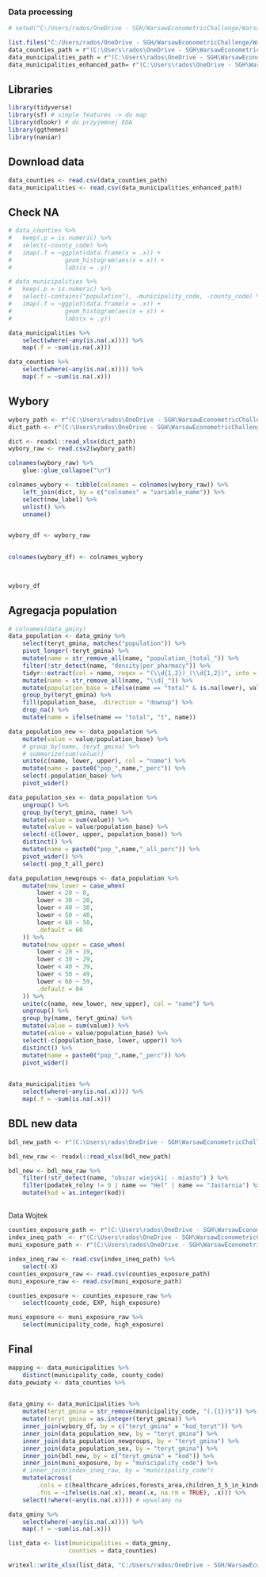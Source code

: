 ### Data processing

```r
# setwd("C:/Users/rados/OneDrive - SGH/WarsawEconometricChallenge/WarsawEconometricChallenge")

list.files("C:/Users/rados/OneDrive - SGH/WarsawEconometricChallenge/WarsawEconometricChallenge/_data")
data_counties_path = r"(C:\Users\rados\OneDrive - SGH\WarsawEconometricChallenge\WarsawEconometricChallenge\_data\data_counties.csv)"
data_municipalities_path = r"(C:\Users\rados\OneDrive - SGH\WarsawEconometricChallenge\WarsawEconometricChallenge\_data\data_municipalities.csv)"
data_municipalities_enhanced_path= r"(C:\Users\rados\OneDrive - SGH\WarsawEconometricChallenge\WarsawEconometricChallenge\1_raw_data\municipalities_enhanced_2.csv)"
```

## Libraries

```r
library(tidyverse)
library(sf) # simple features -> do map
library(dlookr) # do przyjemnej EDA
library(ggthemes)
library(naniar)

```

## Download data

```r

data_counties <- read.csv(data_counties_path)
data_municipalities <- read.csv(data_municipalities_enhanced_path)

```

## Check NA

```r

# data_counties %>% 
# 	keep(.p = is.numeric) %>% 
# 	select(-county_code) %>% 
# 	imap(.f = ~ggplot(data.frame(x = .x)) +
# 			 	geom_histogram(aes(x = x)) +
# 			 	labs(x = .y))


```

```r


# data_municipalities %>%
# 	keep(.p = is.numeric) %>%
# 	select(-contains("population"), -municipality_code, -county_code) %>%
# 	imap(.f = ~ggplot(data.frame(x = .x)) +
# 			 	geom_histogram(aes(x = x)) +
# 			 	labs(x = .y))
```

```r
data_municipalities %>% 
	select(where(~any(is.na(.x)))) %>% 
	map(.f = ~sum(is.na(.x)))

```

```r
data_counties %>% 
	select(where(~any(is.na(.x)))) %>% 
	map(.f = ~sum(is.na(.x)))
```

## Wybory

```r
wybory_path <- r"(C:\Users\rados\OneDrive - SGH\WarsawEconometricChallenge\WarsawEconometricChallenge\1_raw_data\wyniki_gl_na_listy_po_gminach_proc_sejm.csv)"
dict_path <- r"(C:\Users\rados\OneDrive - SGH\WarsawEconometricChallenge\WarsawEconometricChallenge\dict_master.xlsx)"

dict <- readxl::read_xlsx(dict_path)
wybory_raw <- read.csv2(wybory_path)

colnames(wybory_raw) %>% 
	glue::glue_collapse("\n")
```

```r

colnames_wybory <- tibble(colnames = colnames(wybory_raw)) %>% 
	left_join(dict, by = c("colnames" = "variable_name")) %>% 
	select(new_label) %>% 
	unlist() %>% 
	unname()


wybory_df <- wybory_raw 

	
colnames(wybory_df) <- colnames_wybory


	
wybory_df
```

## Agregacja population

```r

# colnames(data_gminy)
data_population <- data_gminy %>% 
	select(teryt_gmina, matches("population")) %>% 
	pivot_longer(-teryt_gmina) %>% 
	mutate(name = str_remove_all(name, "population_|total_")) %>% 
	filter(!str_detect(name, "density|per_pharmacy")) %>% 
	tidyr::extract(col = name, regex = "(\\d{1,2})_(\\d{1,2})", into = c("lower","upper"), remove = FALSE) %>% 
	mutate(name = str_remove_all(name, "\\d|_")) %>% 
	mutate(population_base = ifelse(name == "total" & is.na(lower), value, NA)) %>% 
	group_by(teryt_gmina) %>% 
	fill(population_base, .direction = "downup") %>% 
	drop_na() %>% 
	mutate(name = ifelse(name == "total", "t", name))

data_population_new <- data_population %>% 
	mutate(value = value/population_base) %>% 
	# group_by(name, teryt_gmina) %>% 
	# summarize(sum(value))
	unite(c(name, lower, upper), col = "name") %>% 
	mutate(name = paste0("pop_",name,"_perc")) %>% 
	select(-population_base) %>% 
	pivot_wider()

data_population_sex <- data_population %>% 
	ungroup() %>% 
	group_by(teryt_gmina, name) %>% 
	mutate(value = sum(value)) %>% 
	mutate(value = value/population_base) %>%
	select(-c(lower, upper, population_base)) %>% 
	distinct() %>% 
	mutate(name = paste0("pop_",name,"_all_perc")) %>% 
	pivot_wider() %>% 
	select(-pop_t_all_perc)
```

```r

data_population_newgroups <- data_population %>% 
	mutate(new_lower = case_when(
		lower < 20 ~ 0,
		lower < 30 ~ 20,
		lower < 40 ~ 30,
		lower < 50 ~ 40,
		lower < 60 ~ 50,
		.default = 60
	)) %>% 
	mutate(new_upper = case_when(
		lower < 20 ~ 19,
		lower < 30 ~ 29,
		lower < 40 ~ 39,
		lower < 50 ~ 49,
		lower < 60 ~ 59,
		.default = 84
	)) %>% 
	unite(c(name, new_lower, new_upper), col = "name") %>% 
	ungroup() %>% 
	group_by(name, teryt_gmina) %>% 
	mutate(value = sum(value)) %>% 
	mutate(value = value/population_base) %>% 
	select(-c(population_base, lower, upper)) %>% 
	distinct() %>%
	mutate(name = paste0("pop_",name,"_perc")) %>%
	pivot_wider()
	

```

```r
data_municipalities %>% 
	select(where(~any(is.na(.x)))) %>% 
	map(.f = ~sum(is.na(.x)))

```

## BDL new data

```r

bdl_new_path <- r"(C:\Users\rados\OneDrive - SGH\WarsawEconometricChallenge\WarsawEconometricChallenge\2_data_processing\bdl\data_bdl_wec.xlsx)"

bdl_new_raw <- readxl::read_xlsx(bdl_new_path)
```
```r
bdl_new <- bdl_new_raw %>% 
	filter(!str_detect(name, "obszar wiejski| - miasto") ) %>%
	filter(podatek_rolny != 0 | name == "Hel" | name == "Jastarnia") %>% 
	mutate(kod = as.integer(kod))
```
## 
Data Wojtek 

```r

counties_exposure_path <- r"(C:\Users\rados\OneDrive - SGH\WarsawEconometricChallenge\WarsawEconometricChallenge\1_raw_data\data_counties_exposure.csv)"
index_ineq_path  <- r"(C:\Users\rados\OneDrive - SGH\WarsawEconometricChallenge\WarsawEconometricChallenge\1_raw_data\data_index_ineq.csv)"
muni_exposure_path <- r"(C:\Users\rados\OneDrive - SGH\WarsawEconometricChallenge\WarsawEconometricChallenge\1_raw_data\data_muni_exposure.csv)"

index_ineq_raw <- read.csv(index_ineq_path) %>% 
	select(-X)
counties_exposure_raw <- read.csv(counties_exposure_path) 
muni_exposure_raw <- read.csv(muni_exposure_path)

counties_exposure <- counties_exposure_raw %>% 
	select(county_code, EXP, high_exposure)

muni_exposure <- muni_exposure_raw %>% 
	select(municipality_code, high_exposure)


```



## Final

```r

mapping <- data_municipalities %>% 
	distinct(municipality_code, county_code)
data_powiaty <- data_counties %>% 
	
```


```r
data_gminy <- data_municipalities %>% 
	mutate(teryt_gmina = str_remove(municipality_code, "(.{1})$")) %>%
	mutate(teryt_gmina = as.integer(teryt_gmina)) %>% 
	inner_join(wybory_df, by = c("teryt_gmina" = "kod_teryt")) %>% 
	inner_join(data_population_new, by = "teryt_gmina") %>% 
	inner_join(data_population_newgroups, by = "teryt_gmina") %>% 
	inner_join(data_population_sex, by = "teryt_gmina") %>% 
	inner_join(bdl_new, by = c("teryt_gmina" = "kod")) %>% 
	inner_join(muni_exposure, by = "municipality_code") %>% 
	# inner_join(index_ineq_raw, by = "municipality_code")
	mutate(across(
		.cols = c(healthcare_advices,forests_area,children_3_5_in_kindergartens),
		.fns = ~ifelse(is.na(.x), mean(.x, na.rm = TRUE), .x))) %>% 
	select(!where(~any(is.na(.x)))) # wywalamy na

data_gminy %>%
	select(where(~any(is.na(.x)))) %>% 
	map(.f = ~sum(is.na(.x)))
```

```r
list_data <- list(municipalities = data_gminy,
				 counties = data_counties)

writexl::write_xlsx(list_data, "C:/Users/rados/OneDrive - SGH/WarsawEconometricChallenge/WarsawEconometricChallenge/data_master.xlsx")


```
